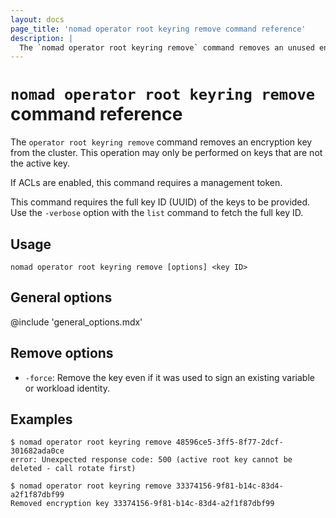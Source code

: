 ```yaml
---
layout: docs
page_title: 'nomad operator root keyring remove command reference'
description: |
  The `nomad operator root keyring remove` command removes an unused encryption key from the cluster.
---
```


# `nomad operator root keyring remove` command reference

The `operator root keyring remove` command removes an encryption key from the
cluster. This operation may only be performed on keys that are not the active
key.

If ACLs are enabled, this command requires a management token.

<Note>
  This command requires the full key ID (UUID) of the keys to be provided. Use the <code>-verbose</code> option with the <code>list</code> command to fetch the full key ID.
</Note>

## Usage

```plaintext
nomad operator root keyring remove [options] <key ID>
```

## General options

@include 'general_options.mdx'

## Remove options

- `-force`: Remove the key even if it was used to sign an existing variable
or workload identity.


## Examples

```shell-session
$ nomad operator root keyring remove 48596ce5-3ff5-8f77-2dcf-301682ada0ce
error: Unexpected response code: 500 (active root key cannot be deleted - call rotate first)

$ nomad operator root keyring remove 33374156-9f81-b14c-83d4-a2f1f87dbf99
Removed encryption key 33374156-9f81-b14c-83d4-a2f1f87dbf99
```
